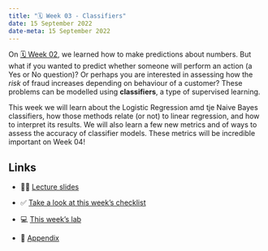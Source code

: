 ---
title: "🗓️ Week 03 - Classifiers"
date: 15 September 2022
date-meta: 15 September 2022
---

On [🗓️ Week 02](/weeks/week02.qmd), we learned how to make predictions about numbers. But what if you wanted to predict whether someone will perform an action (a Yes or No question)? Or perhaps you are interested in assessing how the _risk_ of fraud increases depending on behaviour of a customer? These problems can be modelled using **classifiers**, a type of supervised learning.

This week we will learn about the Logistic Regression amd tje Naive Bayes classifiers, how those methods relate (or not) to linear regression, and how to interpret its results. We will also learn a few new metrics and of ways to assess the accuracy of classifier models. These metrics will be incredible important on Week 04!

## Links

- 👨‍🏫 [Lecture slides](/weeks/week03/lecture.html)

- ✅ [Take a look at this week's checklist](/weeks/week03/checklist.qmd)

- 💻 [This week's lab](/weeks/week02/lab.qmd)

- 🔖 [Appendix](/weeks/week03/appendix.html)